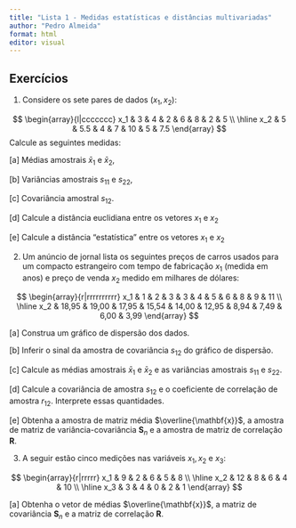 ```yaml
---
title: "Lista 1 - Medidas estatísticas e distâncias multivariadas"
author: "Pedro Almeida"
format: html
editor: visual
---
```


## Exercícios

1.  Considere os sete pares de dados $\left(x_1, x_2\right)$:

$$
\begin{array}{l|ccccccc}
x_1 & 3 & 4 & 2 & 6 & 8 & 2 & 5 \\
\hline 
x_2 & 5 & 5.5 & 4 & 7 & 10 & 5 & 7.5
\end{array}
$$ Calcule as seguintes medidas:

\[a\] Médias amostrais $\bar{x}_1$ e $\bar{x}_2$,

\[b\] Variâncias amostrais $s_{11}$ e $s_{22}$,

\[c\] Covariância amostral $s_{12}$.

\[d\] Calcule a distância euclidiana entre os vetores $x_1$ e $x_2$

\[e\] Calcule a distância "estatística" entre os vetores $x_1$ e $x_2$

<!-- -->

2.  Um anúncio de jornal lista os seguintes preços de carros usados para um compacto estrangeiro com tempo de fabricação $x_1$ (medida em anos) e preço de venda $x_2$ medido em milhares de dólares:

$$
\begin{array}{r|rrrrrrrrrr}
x_1 & 1 & 2 & 3 & 3 & 4 & 5 & 6 & 8 & 9 & 11 \\
\hline x_2 & 18,95 & 19,00 & 17,95 & 15,54 & 14,00 & 12,95 & 8,94 & 7,49 & 6,00 & 3,99
\end{array}
$$

\[a\] Construa um gráfico de dispersão dos dados.

\[b\] Inferir o sinal da amostra de covariância $s_{12}$ do gráfico de dispersão.

\[c\] Calcule as médias amostrais $\bar{x}_1$ e $\bar{x}_2$ e as variâncias amostrais $s_{11}$ e $s_{22}$.

\[d\] Calcule a covariância de amostra $s_{12}$ e o coeficiente de correlação de amostra $r_{12}$. Interprete essas quantidades.

\[e\] Obtenha a amostra de matriz média $\overline{\mathbf{x}}$, a amostra de matriz de variância-covariância $\mathbf{S}_n$ e a amostra de matriz de correlação $\mathbf{R}$.

3.  A seguir estão cinco medições nas variáveis $x_1, x_2$ e $x_3$:

$$
\begin{array}{r|rrrrr}
x_1 & 9 & 2 & 6 & 5 & 8 \\ \hline 
x_2 & 12 & 8 & 6 & 4 & 10 \\ \hline
x_3 & 3 & 4 & 0 & 2 & 1
\end{array}
$$

\[a\] Obtenha o vetor de médias $\overline{\mathbf{x}}$, a matriz de covariância $\mathbf{S}_n$ e a matriz de correlação $\mathbf{R}$.
